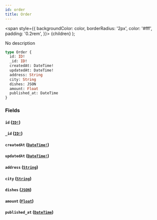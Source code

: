 ```yaml
---
id: order
title: Order
---
```


<span
style={{
      backgroundColor: color,
      borderRadius: '2px',
      color: '#fff',
      padding: '0.2rem',
    }}>
{children}
</span>
);

No description

```graphql
type Order {
  id: ID!
  _id: ID!
  createdAt: DateTime!
  updatedAt: DateTime!
  address: String
  city: String
  dishes: JSON
  amount: Float
  published_at: DateTime
}
```

### Fields

#### `id` ([`ID!`](/v1/scalars/id))

#### `_id` ([`ID!`](/v1/scalars/id))

#### `createdAt` ([`DateTime!`](/v1/scalars/date-time))

#### `updatedAt` ([`DateTime!`](/v1/scalars/date-time))

#### `address` ([`String`](/v1/scalars/string))

#### `city` ([`String`](/v1/scalars/string))

#### `dishes` ([`JSON`](/v1/scalars/json))

#### `amount` ([`Float`](/v1/scalars/float))

#### `published_at` ([`DateTime`](/v1/scalars/date-time))
